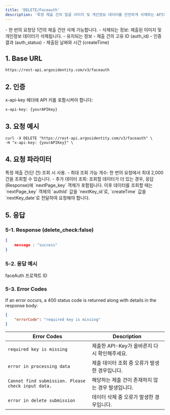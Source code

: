 ```yaml
---
title: 'DELETE/Faceauth'
description: '특정 제출 건의 얼굴 이미지 및 개인정보 데이터를 안전하게 삭제하는 API이며, auth_status와 create_time 등의 주요 메타데이터는 유지됩니다.'
---
```


<Note>
- 한 번의 요청당 1건의 제출 건만 삭제 가능합니다.
- 삭제되는 정보: 제출된 이미지 및 개인정보 데이터가 삭제됩니다.
- 유지되는 정보 
  - 제출 건의 고유 ID (auth_id)
  - 인증 결과 (auth_status)
  - 제출된 날짜와 시간 (createTime)
</Note>

## 1. Base URL

```text DELETE/FaceAuth
https://rest-api.argosidentity.com/v3/faceauth
```
## 2. 인증

x-api-key 헤더에 API 키를 포함시켜야 합니다:

```text x-api-key
x-api-key: {yourAPIKey}
```

## 3. 요청 예시
```curl DELETE/FaceAuth
curl -X DELETE "https://rest-api.argosidentity.com/v3/faceauth" \
-H "x-api-key: {yourAPIKey}" \
```

## 4. 요청 파라미터

<ResponseField name="authId" type="string"> 
특정 제출 건(단 건) 조회 시 사용. 
</ResponseField>

<Note>
- 최대 조회 가능 개수: 한 번의 요청에서 최대 2,000건을 조회할 수 있습니다.
- 추가 데이터 조회: 조회할 데이터가 더 있는 경우, 응답(Response)에 `nextPage_key` 객체가 포함됩니다.
이후 데이터를 조회할 때는 `nextPage_key` 객체의 `authId` 값을 `nextKey_id`로, `createTime` 값을 `nextKey_date`로 전달하여 요청해야 합니다.
</Note>


## 5. 응답

### 5-1. Response (delete_check:false)
```json result.json
{
	message : "success"
}
```


### 5-2. 응답 예시
<ResponseField name="faceAuth_projectId" type="string"> 
faceAuth 프로젝트 ID
</ResponseField>


### 5-3. Error Codes
If an error occurs, a 400 status code is returned along with details in the response body:
```json error.json
{
    "errorCode": "required key is missing"
}

```
| Error Codes  | Description                                   |
|---------------------------------------|-----------------------------------------------|
| `required key is missing`           | 제출한 API-Key가 올바른지 다시 확인해주세요.                  |
| `error in processing data`           | 제출 데이터 조회 중 오류가 발생한 경우입니다.              |
| `Cannot find submission. Please check input data.`           | 해당하는 제출 건이 존재하지 않는 경우 발생입니다.          |
| `error in delete submission`           | 데이터 삭제 중 오류가 발생한 경우입니다.                 |
